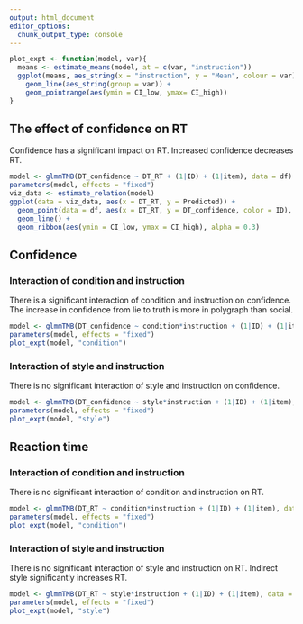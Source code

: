 ```yaml
---
output: html_document
editor_options: 
  chunk_output_type: console
---
```

```r
plot_expt <- function(model, var){
  means <- estimate_means(model, at = c(var, "instruction"))
  ggplot(means, aes_string(x = "instruction", y = "Mean", colour = var)) + 
    geom_line(aes_string(group = var)) +
    geom_pointrange(aes(ymin = CI_low, ymax= CI_high))
}
```

## The effect of confidence on RT
Confidence has a significant impact on RT. Increased confidence decreases RT.
```r
model <- glmmTMB(DT_confidence ~ DT_RT + (1|ID) + (1|item), data = df)
parameters(model, effects = "fixed")
viz_data <- estimate_relation(model)
ggplot(data = viz_data, aes(x = DT_RT, y = Predicted)) +
  geom_point(data = df, aes(x = DT_RT, y = DT_confidence, color = ID), show.legend = FALSE) +
  geom_line() +
  geom_ribbon(aes(ymin = CI_low, ymax = CI_high), alpha = 0.3)
```

## Confidence
### Interaction of condition and instruction
There is a significant interaction of condition and instruction on confidence.
The increase in confidence from lie to truth is more in polygraph than social.
```r
model <- glmmTMB(DT_confidence ~ condition*instruction + (1|ID) + (1|item), data = df)
parameters(model, effects = "fixed")
plot_expt(model, "condition")
```

### Interaction of style and instruction
There is no significant interaction of style and instruction on confidence.
```r
model <- glmmTMB(DT_confidence ~ style*instruction + (1|ID) + (1|item), data = df)
parameters(model, effects = "fixed")
plot_expt(model, "style")
```

## Reaction time
### Interaction of condition and instruction
There is no significant interaction of condition and instruction on RT.
```r
model <- glmmTMB(DT_RT ~ condition*instruction + (1|ID) + (1|item), data = df)
parameters(model, effects = "fixed")
plot_expt(model, "condition")
```

### Interaction of style and instruction
There is no significant interaction of style and instruction on RT.
Indirect style significantly increases RT.
```r
model <- glmmTMB(DT_RT ~ style*instruction + (1|ID) + (1|item), data = df)
parameters(model, effects = "fixed")
plot_expt(model, "style")
```